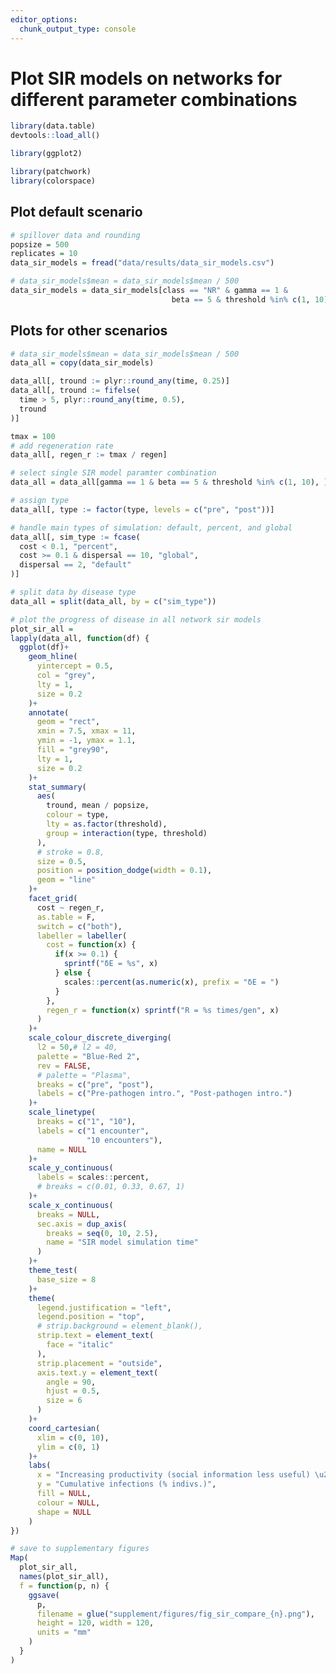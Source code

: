 ```yaml
---
editor_options: 
  chunk_output_type: console
---
```


# Plot SIR models on networks for different parameter combinations

```r
library(data.table)
devtools::load_all()

library(ggplot2)

library(patchwork)
library(colorspace)
```

## Plot default scenario

```r
# spillover data and rounding
popsize = 500
replicates = 10
data_sir_models = fread("data/results/data_sir_models.csv")

# data_sir_models$mean = data_sir_models$mean / 500
data_sir_models = data_sir_models[class == "NR" & gamma == 1 &
                                    beta == 5 & threshold %in% c(1, 10) ]
```

## Plots for other scenarios

```r
# data_sir_models$mean = data_sir_models$mean / 500
data_all = copy(data_sir_models)

data_all[, tround := plyr::round_any(time, 0.25)]
data_all[, tround := fifelse(
  time > 5, plyr::round_any(time, 0.5),
  tround
)]

tmax = 100
# add regeneration rate
data_all[, regen_r := tmax / regen]

# select single SIR model paramter combination
data_all = data_all[gamma == 1 & beta == 5 & threshold %in% c(1, 10), ]

# assign type
data_all[, type := factor(type, levels = c("pre", "post"))]

# handle main types of simulation: default, percent, and global
data_all[, sim_type := fcase(
  cost < 0.1, "percent",
  cost >= 0.1 & dispersal == 10, "global",
  dispersal == 2, "default"
)]

# split data by disease type
data_all = split(data_all, by = c("sim_type"))
```

```r
# plot the progress of disease in all network sir models
plot_sir_all =
lapply(data_all, function(df) {
  ggplot(df)+
    geom_hline(
      yintercept = 0.5,
      col = "grey",
      lty = 1,
      size = 0.2
    )+
    annotate(
      geom = "rect",
      xmin = 7.5, xmax = 11,
      ymin = -1, ymax = 1.1,
      fill = "grey90",
      lty = 1,
      size = 0.2
    )+
    stat_summary(
      aes(
        tround, mean / popsize, 
        colour = type,
        lty = as.factor(threshold),
        group = interaction(type, threshold)
      ),
      # stroke = 0.8,
      size = 0.5,
      position = position_dodge(width = 0.1),
      geom = "line"
    )+
    facet_grid(
      cost ~ regen_r,
      as.table = F, 
      switch = c("both"),
      labeller = labeller(
        cost = function(x) {
          if(x >= 0.1) {
            sprintf("δE = %s", x)
          } else {
            scales::percent(as.numeric(x), prefix = "δE = ")
          }
        },
        regen_r = function(x) sprintf("R = %s times/gen", x)
      )
    )+
    scale_colour_discrete_diverging(
      l2 = 50,# l2 = 40,
      palette = "Blue-Red 2",
      rev = FALSE,
      # palette = "Plasma",
      breaks = c("pre", "post"),
      labels = c("Pre-pathogen intro.", "Post-pathogen intro.")
    )+
    scale_linetype(
      breaks = c("1", "10"),
      labels = c("1 encounter", 
                 "10 encounters"),
      name = NULL
    )+
    scale_y_continuous(
      labels = scales::percent,
      # breaks = c(0.01, 0.33, 0.67, 1)
    )+
    scale_x_continuous(
      breaks = NULL,
      sec.axis = dup_axis(
        breaks = seq(0, 10, 2.5),
        name = "SIR model simulation time"
      )
    )+
    theme_test(
      base_size = 8
    )+
    theme(
      legend.justification = "left",
      legend.position = "top",
      # strip.background = element_blank(),
      strip.text = element_text(
        face = "italic"
      ),
      strip.placement = "outside",
      axis.text.y = element_text(
        angle = 90,
        hjust = 0.5,
        size = 6
      )
    )+
    coord_cartesian(
      xlim = c(0, 10),
      ylim = c(0, 1)
    )+
    labs(
      x = "Increasing productivity (social information less useful) \u279c",
      y = "Cumulative infections (% indivs.)",
      fill = NULL,
      colour = NULL,
      shape = NULL
    )
})

# save to supplementary figures
Map(
  plot_sir_all,
  names(plot_sir_all),
  f = function(p, n) {
    ggsave(
      p,
      filename = glue("supplement/figures/fig_sir_compare_{n}.png"),
      height = 120, width = 120,
      units = "mm"
    )
  }
)
  
```

